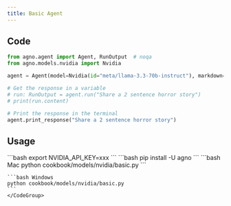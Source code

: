 ```yaml
---
title: Basic Agent
---
```


## Code

```python cookbook/models/nvidia/basic.py
from agno.agent import Agent, RunOutput  # noqa
from agno.models.nvidia import Nvidia

agent = Agent(model=Nvidia(id="meta/llama-3.3-70b-instruct"), markdown=True)

# Get the response in a variable
# run: RunOutput = agent.run("Share a 2 sentence horror story")
# print(run.content)

# Print the response in the terminal
agent.print_response("Share a 2 sentence horror story")

```

## Usage

<Steps>
  <Snippet file="create-venv-step.mdx" />

  <Step title="Set your API key">
    ```bash
    export NVIDIA_API_KEY=xxx
    ```
  </Step>

  <Step title="Install libraries">
    ```bash
    pip install -U agno
    ```
  </Step>

  <Step title="Run Agent">
    <CodeGroup>
    ```bash Mac
    python cookbook/models/nvidia/basic.py
    ```

    ```bash Windows
    python cookbook/models/nvidia/basic.py
    ```
    </CodeGroup>
  </Step>
</Steps>
